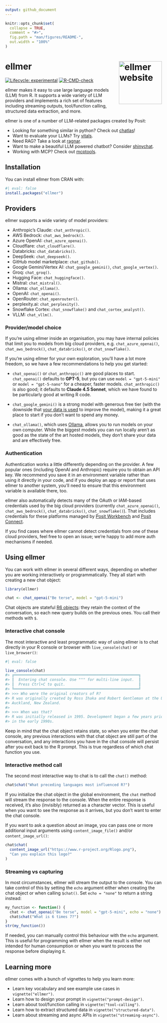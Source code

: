 ```yaml
---
output: github_document
---
```


<!-- README.md is generated from README.Rmd. Please edit that file -->

```r
knitr::opts_chunk$set(
  collapse = TRUE,
  comment = "#>",
  fig.path = "man/figures/README-",
  out.width = "100%"
)
```

# ellmer <a href="https://ellmer.tidyverse.org"><img src="man/figures/logo.png" align="right" height="138" alt="ellmer website" /></a>

<!-- badges: start -->
[![Lifecycle: experimental](https://img.shields.io/badge/lifecycle-experimental-orange.svg)](https://lifecycle.r-lib.org/articles/stages.html#experimental)
[![R-CMD-check](https://github.com/tidyverse/ellmer/actions/workflows/R-CMD-check.yaml/badge.svg)](https://github.com/tidyverse/ellmer/actions/workflows/R-CMD-check.yaml)
<!-- badges: end -->

ellmer makes it easy to use large language models (LLM) from R. It supports a wide variety of LLM providers and implements a rich set of features including streaming outputs, tool/function calling, structured data extraction, and more.

ellmer is one of a number of LLM-related packages created by Posit:

* Looking for something similar in python? Check out [chatlas](https://github.com/posit-dev/chatlas)!
* Want to evaluate your LLMs? Try [vitals](https://vitals.tidyverse.org).
* Need RAG? Take a look at [ragnar](https://ragnar.tidyverse.org).
* Want to make a beautiful LLM powered chatbot? Consider [shinychat](https://posit-dev.github.io/shinychat/).
* Working with MCP? Check out [mcptools](https://posit-dev.github.io/mcptools/).

## Installation

You can install ellmer from CRAN with:

```r
#| eval: false
install.packages("ellmer")
```

## Providers

ellmer supports a wide variety of model providers:

* Anthropic's Claude: `chat_anthropic()`.
* AWS Bedrock: `chat_aws_bedrock()`.
* Azure OpenAI: `chat_azure_openai()`.
* Cloudflare: `chat_cloudflare()`.
* Databricks: `chat_databricks()`.
* DeepSeek: `chat_deepseek()`.
* GitHub model marketplace: `chat_github()`.
* Google Gemini/Vertex AI: `chat_google_gemini()`, `chat_google_vertex()`.
* Groq: `chat_groq()`.
* Hugging Face: `chat_huggingface()`.
* Mistral: `chat_mistral()`.
* Ollama: `chat_ollama()`.
* OpenAI: `chat_openai()`.
* OpenRouter: `chat_openrouter()`.
* perplexity.ai: `chat_perplexity()`.
* Snowflake Cortex: `chat_snowflake()` and `chat_cortex_analyst()`.
* VLLM: `chat_vllm()`.

### Provider/model choice

If you're using ellmer inside an organisation, you may have internal policies that limit you to models from big cloud providers, e.g. `chat_azure_openai()`, `chat_aws_bedrock()`, `chat_databricks()`, or `chat_snowflake()`.

If you're using ellmer for your own exploration, you'll have a lot more freedom, so we have a few recommendations to help you get started:

- `chat_openai()` or `chat_anthropic()` are good places to start. `chat_openai()` defaults to **GPT-5**, but you can use `model = "gpt-5-mini"` or `model = "gpt-5-nano"` for a cheaper, faster models. `chat_anthropic()` is also good; it defaults to **Claude 4.5 Sonnet**, which we have found to be particularly good at writing R code.

- `chat_google_gemini()` is a strong model with generous free tier (with the downside that [your data is used](https://ai.google.dev/gemini-api/terms#unpaid-services) to improve the model), making it a great place to start if you don't want to spend any money.

- `chat_ollama()`, which uses [Ollama](https://ollama.com), allows you to run models on your own computer. While the biggest models you can run locally aren't as good as the state of the art hosted models, they don't share your data and are effectively free.

### Authentication

Authentication works a little differently depending on the provider. A few popular ones (including OpenAI and Anthropic) require you to obtain an API key. We recommend you save it in an environment variable rather than using it directly in your code, and if you deploy an app or report that uses ellmer to another system, you'll need to ensure that this environment variable is available there, too.

ellmer also automatically detects many of the OAuth or IAM-based credentials used by the big cloud providers (currently `chat_azure_openai()`, `chat_aws_bedrock()`, `chat_databricks()`, `chat_snowflake()`). That includes credentials for these platforms managed by [Posit Workbench](https://docs.posit.co/ide/server-pro/user/posit-workbench/managed-credentials/managed-credentials.html) and [Posit Connect](https://docs.posit.co/connect/user/oauth-integrations/#adding-oauth-integrations-to-deployed-content).

If you find cases where ellmer cannot detect credentials from one of these cloud providers, feel free to open an issue; we're happy to add more auth mechanisms if needed.

## Using ellmer

You can work with ellmer in several different ways, depending on whether you are working interactively or programmatically. They all start with creating a new chat object:

```r
library(ellmer)

chat <- chat_openai("Be terse", model = "gpt-5-mini")
```

Chat objects are stateful [R6 objects](https://r6.r-lib.org): they retain the context of the conversation, so each new query builds on the previous ones. You call their methods with `$`.

### Interactive chat console

The most interactive and least programmatic way of using ellmer is to chat directly in your R console or browser with `live_console(chat)` or `live_browser()`:

```r
#| eval: false

live_console(chat)
#> ╔════════════════════════════════════════════════════════╗
#> ║  Entering chat console. Use """ for multi-line input.  ║
#> ║  Press Ctrl+C to quit.                                 ║
#> ╚════════════════════════════════════════════════════════╝
#> >>> Who were the original creators of R?
#> R was originally created by Ross Ihaka and Robert Gentleman at the University of
#> Auckland, New Zealand.
#>
#> >>> When was that?
#> R was initially released in 1995. Development began a few years prior to that,
#> in the early 1990s.
```

Keep in mind that the chat object retains state, so when you enter the chat console, any previous interactions with that chat object are still part of the conversation, and any interactions you have in the chat console will persist after you exit back to the R prompt. This is true regardless of which chat function you use.

### Interactive method call

The second most interactive way to chat is to call the `chat()` method:

```r
chat$chat("What preceding languages most influenced R?")
```

If you initialize the chat object in the global environment, the `chat` method will stream the response to the console. When the entire response is received, it's also (invisibly) returned as a character vector. This is useful when you want to see the response as it arrives, but you don't want to enter the chat console.

If you want to ask a question about an image, you can pass one or more additional input arguments using `content_image_file()` and/or `content_image_url()`:

```r
chat$chat(
  content_image_url("https://www.r-project.org/Rlogo.png"),
  "Can you explain this logo?"
)
```

### Streaming vs capturing

In most circumstances, ellmer will stream the output to the console. You can take control of this by setting the `echo` argument either when creating the chat object or when calling `$chat()`. Set `echo = "none"` to return a string instead:

```r
my_function <- function() {
  chat <- chat_openai("Be terse", model = "gpt-5-mini", echo = "none")
  chat$chat("What is 6 times 7?")
}
str(my_function())
```

If needed, you can manually control this behaviour with the `echo` argument. This is useful for programming with ellmer when the result is either not intended for human consumption or when you want to process the response before displaying it.

## Learning more

ellmer comes with a bunch of vignettes to help you learn more:

* Learn key vocabulary and see example use cases in `vignette("ellmer")`.
* Learn how to design your prompt in `vignette("prompt-design")`.
* Learn about tool/function calling in `vignette("tool-calling")`.
* Learn how to extract structured data in `vignette("structured-data")`.
* Learn about streaming and async APIs in `vignette("streaming-async")`.
